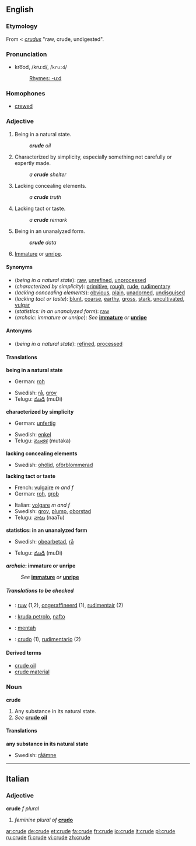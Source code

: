 ==English==

===Etymology===
From {{ME.}} < {{L.}} ''[[crudus]]'' "raw, crude, undigested".

===Pronunciation===
*kro͞od, /kruːd/, /<tt>kru:d</tt>/
*:[[Rhymes:English:-uːd|Rhymes: -uːd]]

===Homophones===
*[[crewed]]

===Adjective===
{{en-adj-er-e|crud|e}}

#Being in a natural state.
#:'''''crude''' oil''
#Characterized by simplicity, especially something not carefully or expertly made.
#:''a '''crude''' shelter''
#Lacking concealing elements.
#:''a '''crude''' truth''
#Lacking tact or taste.
#:''a '''crude''' remark''
#{{statistics}} Being in an unanalyzed form.
#:'''''crude''' data''
#{{archaic}} [[immature|Immature]] or [[unripe]].

====Synonyms====
*(''being in a natural state''): [[raw]], [[unrefined]], [[unprocessed]]
*(''characterized by simplicity''): [[primitive]], [[rough]], [[rude]], [[rudimentary]]
*(''lacking concealing elements''): [[obvious]], [[plain]], [[unadorned]], [[undisguised]]
*(''lacking tact or taste''): [[blunt]], [[coarse]], [[earthy]], [[gross]], [[stark]], [[uncultivated]], [[vulgar]]
*(''statistics: in an unanalyzed form''): [[raw]]
*(''archaic: immature or unripe''): ''See'' '''[[immature]]''' ''or'' '''[[unripe]]'''

====Antonyms====
*(''being in a natural state''): [[refined]], [[processed]]

====Translations====

'''being in a natural state'''
{{top}}
*German: [[roh]]
{{mid}}
*Swedish: [[rå]], [[grov]]
*Telugu: [[ముడి]] (muDi)
{{bottom}}

'''characterized by simplicity'''
{{top}}
*German: [[unfertig]]
{{mid}}
*Swedish: [[enkel]]
*Telugu: [[ముతక]] (mutaka) 
{{bottom}}

'''lacking concealing elements'''
{{top}}
{{mid}}
*Swedish: [[ohöljd]], [[oförblommerad]]
{{bottom}}

'''lacking tact or taste'''
{{top}}
*French: [[vulgaire]] ''m and f''
*German: [[roh]], [[grob]]
{{mid}}
*Italian: [[volgare]] ''m and f''
*Swedish: [[grov]], [[plump]], [[oborstad]]
*Telugu: [[నాటు]] (naaTu)
{{bottom}}

'''statistics: in an unanalyzed form'''
{{top}}
*Swedish: [[obearbetad]], [[rå]]
{{mid}}
*Telugu: [[ముడి]] (muDi)
{{bottom}}

'''''archaic'': immature or unripe'''
:''See'' '''[[immature]]''' ''or'' '''[[unripe]]'''

=====Translations to be checked=====
<!--Remove this section once all of the translations below have been moved into the tables above.-->
{{checktrans}}

*{{ttbc|Dutch}}: [[ruw]] (1,2), [[ongeraffineerd]] (1), [[rudimentair]] (2)
*{{ttbc|Esperanto}}: [[kruda petrolo]], [[nafto]]
*{{ttbc|Indonesian}}: [[mentah]]
*{{ttbc|Spanish}}: [[crudo]] (1), [[rudimentario]] (2)

====Derived terms====
*[[crude oil]]
*[[crude material]]

===Noun===
'''crude'''

# Any substance in its natural state.
# ''See'' '''[[crude oil]]'''

====Translations====

'''any substance in its natural state'''
{{top}}
{{mid}}
*Swedish: [[råämne]] {{n}}
{{bottom}}

----

==Italian==
===Adjective===
'''crude''' ''f plural''

#''feminine plural of'' '''[[crudo#Italian|crudo]]'''

[[ar:crude]]
[[de:crude]]
[[et:crude]]
[[fa:crude]]
[[fr:crude]]
[[io:crude]]
[[it:crude]]
[[pl:crude]]
[[ru:crude]]
[[fi:crude]]
[[vi:crude]]
[[zh:crude]]